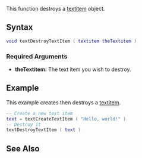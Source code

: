 
{{Server function}}
This function destroys a [[/textitem.md|textitem]] object.

==Syntax== 
<syntaxhighlight lang="lua">
void textDestroyTextItem ( textitem theTextitem )             
</syntaxhighlight> 

===Required Arguments=== 
*'''theTextitem:''' The text item you wish to destroy.

==Example== 
This example creates then destroys a [[/textitem.md|textitem]].
<syntaxhighlight lang="lua">
-- Create a new text item
text = textCreateTextItem ( "Hello, world!" )
-- Destroy it
textDestroyTextItem ( text )
</syntaxhighlight>

==See Also==
{{Text_functions}}